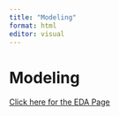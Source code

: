 ```yaml
---
title: "Modeling"
format: html
editor: visual
---
```


# Modeling

[Click here for the EDA Page](EDA.html)